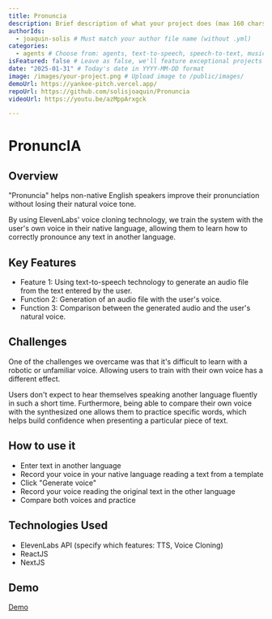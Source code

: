 ---
title: Pronuncia
description: Brief description of what your project does (max 160 chars)
authorIds:
  - joaquin-solis # Must match your author file name (without .yml)
categories:
  - agents # Choose from: agents, text-to-speech, speech-to-text, music, voices
isFeatured: false # Leave as false, we'll feature exceptional projects
date: "2025-01-31" # Today's date in YYYY-MM-DD format
image: /images/your-project.png # Upload image to /public/images/
demoUrl: https://yankee-pitch.vercel.app/
repoUrl: https://github.com/solisjoaquin/Pronuncia
videoUrl: https://youtu.be/azMppArxgck

---

# PronuncIA

## Overview

"Pronuncia" helps non-native English speakers improve their pronunciation without losing their natural voice tone. 

By using ElevenLabs' voice cloning technology, we train the system with the user's own voice in their native language, allowing them to learn how to correctly pronounce any text in another language.

## Key Features

- Feature 1: Using text-to-speech technology to generate an audio file from the text entered by the user.
- Function 2: Generation of an audio file with the user's voice.
- Function 3: Comparison between the generated audio and the user's natural voice.

## Challenges

One of the challenges we overcame was that it's difficult to learn with a robotic or unfamiliar voice. 
Allowing users to train with their own voice has a different effect. 

Users don't expect to hear themselves speaking another language fluently in such a short time. 
Furthermore, being able to compare their own voice with the synthesized one allows them to practice specific words, which helps build confidence when presenting a particular piece of text.


## How to use it

- Enter text in another language
- Record your voice in your native language reading a text from a template
- Click "Generate voice"
- Record your voice reading the original text in the other language
- Compare both voices and practice



## Technologies Used

- ElevenLabs API (specify which features: TTS, Voice Cloning)
- ReactJS
- NextJS

## Demo 

[Demo](https://youtu.be/azMppArxgck)